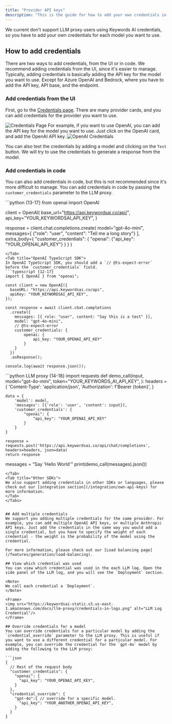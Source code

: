 ```yaml
---
title: "Provider API keys"
description: "This is the guide for how to add your own credentials in Keywords AI"
---
```


We current don't support LLM proxy users using Keywords AI credentials, so you have to add your own credentials for each model you want to use.  

## How to add credentials
There are two ways to add credentials, from the UI or in code. We recommend adding credentials from the UI, since it's easier to manage. Typically, adding credentials is basically adding the API key for the model you want to use. Except for Azure OpenAI and Bedrock, where you have to add the API key, API base, and the endpoint.
### Add credentials from the UI
First, go to the [Credentials page](https://platform.keywordsai.co/platform/api/credentials). There are many provider cards, and you can add credentials for the provider you want to use. 
<Frame>
<img src="https://keywordsai-static.s3.us-east-1.amazonaws.com/docs/llm-proxy/credentials-ui.png" alt="Credentials Page"/>
</Frame>
For example, if you want to use OpenAI, you can add the API key for the model you want to use. Just click on the OpenAI card, and add the OpenAI API key.
<Frame>
<img src="https://keywordsai-static.s3.us-east-1.amazonaws.com/docs/llm-proxy/credentials-details.png" alt="OpenAI Credentials"/>
</Frame>

You can also test the credentials by adding a model and clicking on the `Test` button. We will try to use the credentials to generate a response from the model.

### Add credentials in code
You can also add credentials in code, but this is not recommended since it's more difficult to manage. You can add credentials in code by passing the `customer_credentials` parameter to the LLM proxy.

<Tabs>
<Tab title="OpenAI Python SDK">
```python {13-17}
from openai import OpenAI

client = OpenAI(
    base_url="https://api.keywordsai.co/api/",
    api_key="YOUR_KEYWORDSAI_API_KEY",
)

response = client.chat.completions.create(
    model="gpt-4o-mini",
    messages=[
        {"role": "user", "content": "Tell me a long story"}
    ],
    extra_body={
        "customer_credentials": {
            "openai": {"api_key": "YOUR_OPENAI_API_KEY"}
        }
    }
)
```
</Tab>
<Tab title="OpenAI TypeScript SDK">
In OpenAI TypeScript SDK, you should add a `// @ts-expect-error` before the `customer_credentials` field.
```typescript {12-17}
import { OpenAI } from "openai";

const client = new OpenAI({
  baseURL: "https://api.keywordsai.co/api",
  apiKey: "YOUR_KEYWORDSAI_API_KEY",
});

const response = await client.chat.completions
  .create({
    messages: [{ role: "user", content: "Say this is a test" }],
    model: "gpt-4o-mini",
    // @ts-expect-error
    customer_credentials: {
        openai: {
            api_key: "YOUR_OPENAI_API_KEY"
        }
    }
  })
  .asResponse();

console.log(await response.json());
```
</Tab>
<Tab title="Standard API">
```python LLM proxy {14-18}
import requests
def demo_call(input, 
              model="gpt-4o-mini",
              token="YOUR_KEYWORDS_AI_API_KEY",
              ):
    headers = {
        'Content-Type': 'application/json',
        'Authorization': f'Bearer {token}',
    }

    data = {
        'model': model,
        'messages': [{'role': 'user', 'content': input}],
        'customer_credentials': {
            "openai": {
                "api_key": "YOUR_OPENAI_API_KEY"
            }
        }
    }

    response = requests.post('https://api.keywordsai.co/api/chat/completions', headers=headers, json=data)
    return response

messages = "Say 'Hello World'"
print(demo_call(messages).json())
```
</Tab>
<Tab title="Other SDKs">
We also support adding credentials in other SDKs or languages, please check out our [integration section](/integration/own-api-keys) for more information.
</Tab>
</Tabs>


## Add multiple credentials
We support you adding multiple credentials for the same provider. For example, you can add multiple OpenAI API keys, or multiple Anthropic API keys. Just add the credentials in the same way you would add a single credential, but you have to specify the weight of each credential - the weight is the probability of the model using the credential.

For more information, please check out our [Load balancing page](/features/generation/load-balancing).

## View which credential was used
You can view which credential was used in the each LLM log. Open the side panel of the LLM log, and you will see the `Deployment` section.

<Note>
We call each credential a `Deployment`.
</Note>

<Frame>
<img src="https://keywordsai-static.s3.us-east-1.amazonaws.com/docs/llm-proxy/credentials-in-logs.png" alt="LLM Log Credential"/>
</Frame>

## Override credentials for a model
You can override credentials for a particular model by adding the `credential_override` parameter to the LLM proxy. This is useful if you want to use a different credential for a particular model. For example, you can override the credential for the `gpt-4o` model by adding the following to the LLM proxy:

```json
{
  // Rest of the request body
  "customer_credentials": {
    "openai": {
      "api_key": "YOUR_OPENAI_API_KEY",
    }
  },
  "credential_override": {
    "gpt-4o":{ // override for a specific model.
      "api_key": "YOUR_ANOTHER_OPENAI_API_KEY",
    }
  }
}
```


